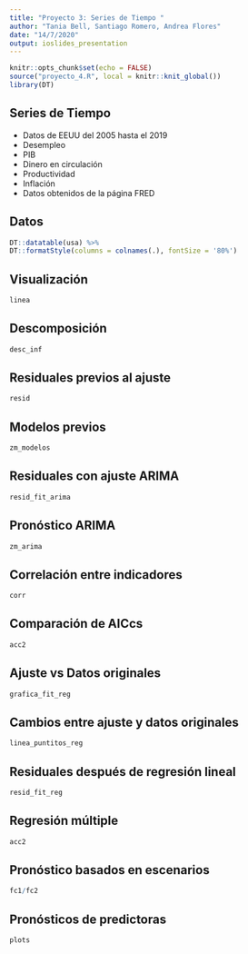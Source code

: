 ```yaml
---
title: "Proyecto 3: Series de Tiempo "
author: "Tania Bell, Santiago Romero, Andrea Flores"
date: "14/7/2020"
output: ioslides_presentation
---
```


```r
knitr::opts_chunk$set(echo = FALSE)
source("proyecto_4.R", local = knitr::knit_global())
library(DT)
```

## Series de Tiempo 

- Datos de EEUU del 2005 hasta el 2019
- Desempleo
- PIB
- Dinero en circulación
- Productividad
- Inflación
- Datos obtenidos de la página FRED 

## Datos {.smaller}

```r
DT::datatable(usa) %>% 
DT::formatStyle(columns = colnames(.), fontSize = '80%')
```

## Visualización

```r
linea
```

## Descomposición

```r
desc_inf
```

## Residuales previos al ajuste {.smaller}

```r
resid
```

## Modelos previos

```r
zm_modelos
```

## Residuales con ajuste ARIMA

```r
resid_fit_arima
```

## Pronóstico ARIMA

```r
zm_arima
```

## Correlación entre indicadores

```r
corr
```
## Comparación de AICcs
 
```r
acc2
```

## Ajuste vs Datos originales

```r
grafica_fit_reg
```

## Cambios entre ajuste y datos originales

```r
linea_puntitos_reg
```

## Residuales después de regresión lineal

```r
resid_fit_reg
```

## Regresión múltiple

```r
acc2
```

## Pronóstico basados en escenarios

```r
fc1/fc2
```

## Pronósticos de predictoras

```r
plots
```



